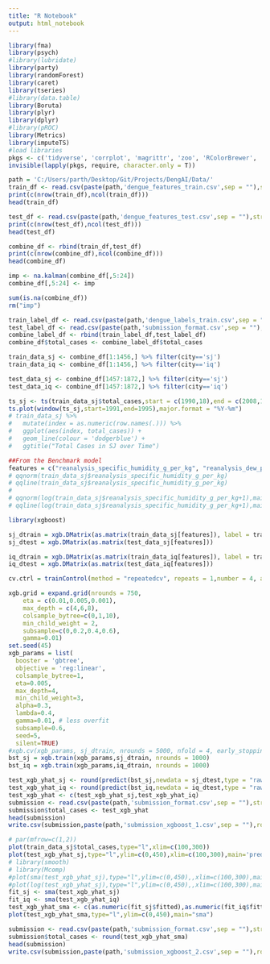 ```yaml
---
title: "R Notebook"
output: html_notebook
---
```



```r
library(fma)
library(psych)
#library(lubridate)
library(party)
library(randomForest)
library(caret)
library(tseries)
#library(data.table)
library(Boruta)
library(plyr)
library(dplyr)
#library(pROC)
library(Metrics)
library(imputeTS)
#load libraries
pkgs <- c('tidyverse', 'corrplot', 'magrittr', 'zoo', 'RColorBrewer', 'gridExtra','MASS')
invisible(lapply(pkgs, require, character.only = T))
```

```r
path = 'C:/Users/parth/Desktop/Git/Projects/DengAI/Data/'
train_df <- read.csv(paste(path,'dengue_features_train.csv',sep = ""),stringsAsFactors = F)
print(c(nrow(train_df),ncol(train_df)))
head(train_df)

test_df <- read.csv(paste(path,'dengue_features_test.csv',sep = ""),stringsAsFactors = F)
print(c(nrow(test_df),ncol(test_df)))
head(test_df)

combine_df <- rbind(train_df,test_df)
print(c(nrow(combine_df),ncol(combine_df)))
head(combine_df)
```

```r
imp <- na.kalman(combine_df[,5:24])
combine_df[,5:24] <- imp

sum(is.na(combine_df))
rm("imp")
```

```r
train_label_df <- read.csv(paste(path,'dengue_labels_train.csv',sep = ""),stringsAsFactors = F)
test_label_df <- read.csv(paste(path,'submission_format.csv',sep = ""),stringsAsFactors = F)
combine_label_df <- rbind(train_label_df,test_label_df)
combine_df$total_cases <- combine_label_df$total_cases

train_data_sj <- combine_df[1:1456,] %>% filter(city=='sj')
train_data_iq <- combine_df[1:1456,] %>% filter(city=='iq')

test_data_sj <- combine_df[1457:1872,] %>% filter(city=='sj')
test_data_iq <- combine_df[1457:1872,] %>% filter(city=='iq')

```

```r
ts_sj <- ts(train_data_sj$total_cases,start = c(1990,18),end = c(2008,17),frequency = 52)
ts.plot(window(ts_sj,start=1991,end=1995),major.format = "%Y-%m")
# train_data_sj %>%
#   mutate(index = as.numeric(row.names(.))) %>%
#   ggplot(aes(index, total_cases)) +  
#   geom_line(colour = 'dodgerblue') +
#   ggtitle("Total Cases in SJ over Time")
```
```r
##From the Benchmark model
features = c("reanalysis_specific_humidity_g_per_kg", "reanalysis_dew_point_temp_k","station_avg_temp_c", "station_min_temp_c")
# qqnorm(train_data_sj$reanalysis_specific_humidity_g_per_kg)
# qqline(train_data_sj$reanalysis_specific_humidity_g_per_kg)
# 
# qqnorm(log(train_data_sj$reanalysis_specific_humidity_g_per_kg+1),main = "log tran")
# qqline(log(train_data_sj$reanalysis_specific_humidity_g_per_kg+1),main = "log tran")

library(xgboost)

sj_dtrain = xgb.DMatrix(as.matrix(train_data_sj[features]), label = train_data_sj$total_cases)
sj_dtest = xgb.DMatrix(as.matrix(test_data_sj[features]))

iq_dtrain = xgb.DMatrix(as.matrix(train_data_iq[features]), label = train_data_iq$total_cases)
iq_dtest = xgb.DMatrix(as.matrix(test_data_iq[features]))

```

```r
cv.ctrl = trainControl(method = "repeatedcv", repeats = 1,number = 4, allowParallel=T)

xgb.grid = expand.grid(nrounds = 750,
    eta = c(0.01,0.005,0.001),
    max_depth = c(4,6,8),
    colsample_bytree=c(0,1,10),
    min_child_weight = 2,
    subsample=c(0,0.2,0.4,0.6),
    gamma=0.01)
set.seed(45)
xgb_params = list(
  booster = 'gbtree',
  objective = 'reg:linear',
  colsample_bytree=1,
  eta=0.005,
  max_depth=4,
  min_child_weight=3,
  alpha=0.3,
  lambda=0.4,
  gamma=0.01, # less overfit
  subsample=0.6,
  seed=5,
  silent=TRUE)
#xgb.cv(xgb_params, sj_dtrain, nrounds = 5000, nfold = 4, early_stopping_rounds = 500)
bst_sj = xgb.train(xgb_params,sj_dtrain, nrounds = 1000)
bst_iq = xgb.train(xgb_params,iq_dtrain, nrounds = 1000)
```

```r
test_xgb_yhat_sj <- round(predict(bst_sj,newdata = sj_dtest,type = "raw"))
test_xgb_yhat_iq <- round(predict(bst_iq,newdata = iq_dtest,type = "raw"))
test_xgb_yhat <- c(test_xgb_yhat_sj,test_xgb_yhat_iq)
submission <- read.csv(paste(path,'submission_format.csv',sep = ""),stringsAsFactors = F)
submission$total_cases <- test_xgb_yhat
head(submission)
write.csv(submission,paste(path,'submission_xgboost_1.csv',sep = ""),row.names=F,quote = F)
```

```r
# par(mfrow=c(1,2))
plot(train_data_sj$total_cases,type="l",xlim=c(100,300))
plot(test_xgb_yhat_sj,type="l",ylim=c(0,450),xlim=c(100,300),main='predicted')
# library(smooth)
# library(Mcomp)
#plot(sma(test_xgb_yhat_sj),type="l",ylim=c(0,450),,xlim=c(100,300),main='sma')
#plot(log(test_xgb_yhat_sj),type="l",ylim=c(0,450),,xlim=c(100,300),main='predicted')
fit_sj <- sma(test_xgb_yhat_sj)
fit_iq <- sma(test_xgb_yhat_iq)
test_xgb_yhat_sma <- c(as.numeric(fit_sj$fitted),as.numeric(fit_iq$fitted))
plot(test_xgb_yhat_sma,type="l",ylim=c(0,450),main="sma")

submission <- read.csv(paste(path,'submission_format.csv',sep = ""),stringsAsFactors = F)
submission$total_cases <- round(test_xgb_yhat_sma)
head(submission)
write.csv(submission,paste(path,'submission_xgboost_2.csv',sep = ""),row.names=F,quote = F)

```

